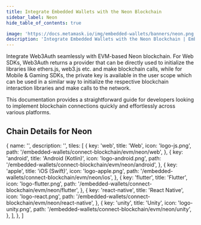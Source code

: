 ```yaml
---
title: Integrate Embedded Wallets with the Neon Blockchain
sidebar_label: Neon
hide_table_of_contents: true

image: 'https://docs.metamask.io/img/embedded-wallets/banners/neon.png'
description: 'Integrate Embedded Wallets with the Neon Blockchain | Embedded Wallets'
---
```



<SEO
  title="Integrate Embedded Wallets with the Neon Blockchain"
  description="Integrate Embedded Wallets with the Neon Blockchain | Embedded Wallets"
  image="https://docs.metamask.io/img/embedded-wallets/banners/neon.png"
  slug="/embedded-wallets/connect-blockchain/evm/neon"
/>

Integrate Web3Auth seamlessly with EVM-based Neon blockchain. For Web SDKs, Web3Auth returns a provider that can be directly used to initialize the libraries like ethers.js, web3.js etc. and make blockchain calls, while for Mobile & Gaming SDKs, the private key is available in the user scope which can be used in a similar way to initialize the respective blockchain interaction libraries and make calls to the network.

This documentation provides a straightforward guide for developers looking to implement blockchain connections quickly and effortlessly across various platforms.

## Chain Details for Neon

<ChainDetailsNeon />

  {
    name: '',
    description: '',
    tiles: [
      {
        key: 'web',
        title: 'Web',
        icon: 'logo-js.png',
        path: '/embedded-wallets/connect-blockchain/evm/neon/web',
      },
      {
        key: 'android',
        title: 'Android (Kotlin)',
        icon: 'logo-android.png',
        path: '/embedded-wallets/connect-blockchain/evm/neon/android',
      },
      {
        key: 'apple',
        title: 'iOS (Swift)',
        icon: 'logo-apple.png',
        path: '/embedded-wallets/connect-blockchain/evm/neon/ios',
      },
      {
        key: 'flutter',
        title: 'Flutter',
        icon: 'logo-flutter.png',
        path: '/embedded-wallets/connect-blockchain/evm/neon/flutter',
      },
      {
        key: 'react-native',
        title: 'React Native',
        icon: 'logo-react.png',
        path: '/embedded-wallets/connect-blockchain/evm/neon/react-native',
      },
      {
        key: 'unity',
        title: 'Unity',
        icon: 'logo-unity.png',
        path: '/embedded-wallets/connect-blockchain/evm/neon/unity',
      },
    ],
  },
]

<Tiles tileGroups={Neon} />
